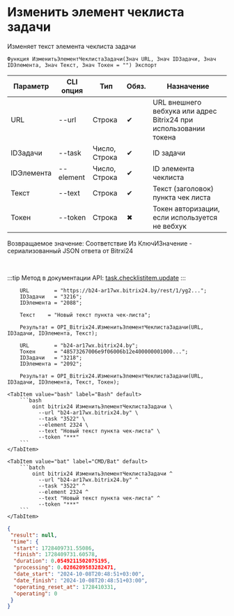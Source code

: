 ﻿---
sidebar_position: 2
---


# Изменить элемент чеклиста задачи
 Изменяет текст элемента чеклиста задачи



`Функция ИзменитьЭлементЧеклистаЗадачи(Знач URL, Знач IDЗадачи, Знач IDЭлемента, Знач Текст, Знач Токен = "") Экспорт`

  | Параметр | CLI опция | Тип | Обяз. | Назначение |
  |-|-|-|-|-|
  | URL | --url | Строка | &#x2714; | URL внешнего вебхука или адрес Bitrix24 при использовании токена |
  | IDЗадачи | --task | Число, Строка | &#x2714; | ID задачи |
  | IDЭлемента | --element | Число, Строка | &#x2714; | ID элемента чеклиста |
  | Текст | --text | Строка | &#x2714; | Текст (заголовок) пункта чек листа |
  | Токен | --token | Строка | &#x2716; | Токен авторизации, если используется не вебхук |

  
  Возвращаемое значение:   Соответствие Из КлючИЗначение - сериализованный JSON ответа от Bitrxi24

<br/>

:::tip
Метод в документации API: [task.checklistitem.update](https://dev.1c-bitrix.ru/rest_help/tasks/task/checklistitem/update.php)
:::
<br/>


```bsl title="Пример использования для 1С:Предприятие/OneScript"
    URL        = "https://b24-ar17wx.bitrix24.by/rest/1/yg2...";
    IDЗадачи   = "3216";
    IDЭлемента = "2088";

    Текст    = "Новый текст пункта чек-листа";

    Результат = OPI_Bitrix24.ИзменитьЭлементЧеклистаЗадачи(URL, IDЗадачи, IDЭлемента, Текст);

    URL        = "b24-ar17wx.bitrix24.by";
    Токен      = "48573267006e9f06006b12e400000001000...";
    IDЗадачи   = "3218";
    IDЭлемента = "2092";

    Результат = OPI_Bitrix24.ИзменитьЭлементЧеклистаЗадачи(URL, IDЗадачи, IDЭлемента, Текст, Токен);
```
    

 <Tabs>
  
    <TabItem value="bash" label="Bash" default>
        ```bash
            oint bitrix24 ИзменитьЭлементЧеклистаЗадачи \
              --url "b24-ar17wx.bitrix24.by" \
              --task "3522" \
              --element 2324 \
              --text "Новый текст пункта чек-листа" \
              --token "***"
        ```
    </TabItem>
  
    <TabItem value="bat" label="CMD/Bat" default>
        ```batch
            oint bitrix24 ИзменитьЭлементЧеклистаЗадачи ^
              --url "b24-ar17wx.bitrix24.by" ^
              --task "3522" ^
              --element 2324 ^
              --text "Новый текст пункта чек-листа" ^
              --token "***"
        ```
    </TabItem>
</Tabs>


```json title="Результат"
{
 "result": null,
 "time": {
  "start": 1728409731.55086,
  "finish": 1728409731.60578,
  "duration": 0.0549211502075195,
  "processing": 0.0286209583282471,
  "date_start": "2024-10-08T20:48:51+03:00",
  "date_finish": "2024-10-08T20:48:51+03:00",
  "operating_reset_at": 1728410331,
  "operating": 0
 }
}
```
